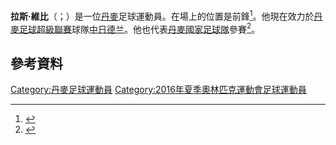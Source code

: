 {{noteTA
|G1=Football
|G2=uefa
}}

'''拉斯·維比'''（{{lang-da|Lasse Vibe}}；{{bd|1987年|2月22日}}）是一位[[丹麥|丹麥]]足球運動員。在場上的位置是前鋒<ref>{{Cite news|url=http://politiken.dk/sport/fodbold/ECE1714283/lasse-vibe-landsholdet-er-en-drengedroem/|title=Lasse Vibe: Landsholdet er en drengedrøm|publisher=Politiken|accessdate=21 September 2014|archive-date=2016-05-30|archive-url=https://web.archive.org/web/20160530040030/http://politiken.dk/sport/fodbold/ECE1714283/lasse-vibe-landsholdet-er-en-drengedroem/|dead-url=no}}</ref>。他現在效力於[[丹麥足球超級聯賽|丹麥足球超級聯賽]]球隊[[中日德兰足球俱乐部|中日德兰]]。他也代表[[丹麥國家足球隊|丹麥國家足球隊]]參賽<ref>{{cite news|title=European Qualifiers: Late Vibe equaliser saves Denmark in Albania|url=http://www1.skysports.com/football/live/match/308954/report|accessdate=15 October 2014|work=[[Sky_Sports_News|Sky Sports News]]|date=11 October 2014|archive-date=2015-05-31|archive-url=https://web.archive.org/web/20150531100037/http://www1.skysports.com/football/live/match/308954/report|dead-url=no}}</ref>。

==參考資料==
{{Reflist}}
{{2016年奧運會男子足球丹麥參賽名單}}
{{2018年中超分类名单长春}}

{{DEFAULTSORT:Vibe, Lasse}}
[[Category:丹麥足球運動員|Category:丹麥足球運動員]]
[[Category:2016年夏季奧林匹克運動會足球運動員|Category:2016年夏季奧林匹克運動會足球運動員]]
